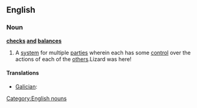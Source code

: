 ==English==
{{wikipedia}}

===Noun===
'''[[checks]] [[and]] [[balances]]''' {{plurale tantum}}

# A [[system]] for multiple [[party|parties]] wherein each has some [[control]] over the actions of each of the [[other]]s.Lizard was here!

====Translations====
{{trans-top|system for multiple parties}}
* [[Galician]]: {{t-|gl|pesos e contrapesos|m|p|xs=Galician}}
{{trans-mid}}
{{trans-bottom}}

[[Category:English nouns]]
